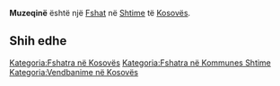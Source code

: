 {{Fshat në Kosovës
 | Emri                = Muzeqinë
| sqi_N_name = Muzeqinë
| sqi_N_FULL_NAME_RO = Muzeqinë
| sqi_N_FULL_NAME_ND_RO = Muzeqine
| sqi_N_SORT_NAME_RG = MUZEQINE
| sqi_N_FULL_NAME_RG = Muzeqinë
| sqi_N_FULL_NAME_ND_RG = Muzeqine
| sqi_V_name = Muzhiçani
| sqi_V_FULL_NAME_RO = Muzhiçani Muzhiçan
| sqi_V_FULL_NAME_ND_RO = Muzhicani Muzhican
| sqi_V_SORT_NAME_RG = MUZHICANI MUZHICAN
| sqi_V_FULL_NAME_RG = Muzhiçani Muzhiçan
| sqi_V_FULL_NAME_ND_RG = Muzhicani Muzhican
| srp_N_name = Mužičane
| srp_N_FULL_NAME_RO = Mužičane
| srp_N_FULL_NAME_ND_RO = Muzicane
| srp_N_SORT_NAME_RG = MUZICANE
| srp_N_FULL_NAME_RG = Mužičane
| srp_N_FULL_NAME_ND_RG = Muzicane
| srp_NS_name = Мужичане
| srp_NS_FULL_NAME_RO = Мужичане
| srp_NS_FULL_NAME_ND_RO = Мужичане
| srp_NS_SORT_NAME_RG = МУЖИЧАНЕ
| srp_NS_FULL_NAME_RG = Мужичане
| srp_NS_FULL_NAME_ND_RG = Мужичане

 | Emri (Rasa dhanore) = 
 | Figura              = 
 | Shteti              = Kosovo
 | Komuna              = Shtime
 | Kodi postar         = 
 | Sipërfaqja          = 

 | Popullsia           = 

 | Regj. i popullsisë  = 
 | Dend. e popullsisë  = 
 | Faqja zyrtare       = 
 <!--- Koordinatat ----> 
 | Gjerësia            = 42.45
 | Gjatësia            = 21.094444
 | Lartësia            = 
}}
'''Muzeqinë''' është një [[Fshat]] në [[Shtime]] të [[Kosovës]].

<!-- == Gjeografia == -->
<!-- == Historia == -->
<!-- == Demografia == -->
== Shih edhe ==
{{Komuna Shtime}}
{{Kosovo-Administrata-Cung}}

[[Kategoria:Fshatra në Kosovës]]
[[Kategoria:Fshatra në Kommunes Shtime]]
[[Kategoria:Vendbanime në Kosovës]]